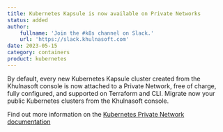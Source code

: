 ```yaml
---
title: Kubernetes Kapsule is now available on Private Networks
status: added
author:
    fullname: 'Join the #k8s channel on Slack.'
    url: 'https://slack.khulnasoft.com'
date: 2023-05-15
category: containers
product: kubernetes
---
```


By default, every new Kubernetes Kapsule cluster created from the Khulnasoft console is now attached to a Private Network, free of charge, fully configured, and supported on Terraform and CLI. 
Migrate now your public Kubernetes clusters from the Khulnasoft console.

Find out more information on the [Kubernetes Private Network documentation](https://www.khulnasoft.com/en/docs/containers/kubernetes/reference-content/secure-cluster-with-private-network/)

